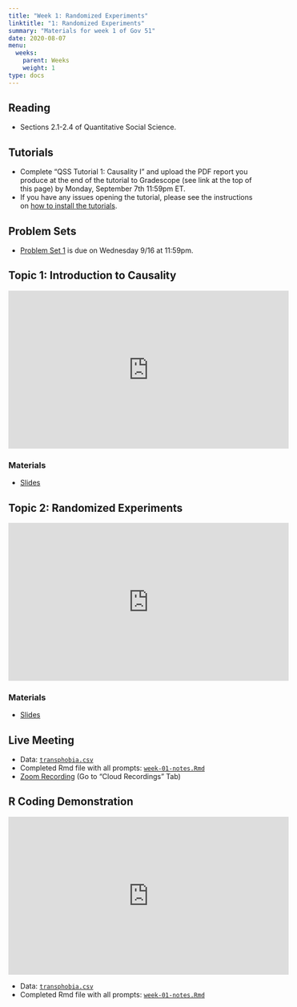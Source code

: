 ```yaml
---
title: "Week 1: Randomized Experiments"
linktitle: "1: Randomized Experiments"
summary: "Materials for week 1 of Gov 51"
date: 2020-08-07
menu:
  weeks:
    parent: Weeks
    weight: 1
type: docs
---
```


## Reading

- Sections 2.1-2.4 of Quantitative Social Science.

## Tutorials

- Complete "QSS Tutorial 1: Causality I" and upload the PDF report you produce at the end of the tutorial to Gradescope (see link at the top of this page) by Monday, September 7th 11:59pm ET. 
- If you have any issues opening the tutorial, please see the instructions on [how to install the tutorials](/assignments/tutorials/).

## Problem Sets

- [Problem Set 1](/assignments/ps1-trains/) is due on Wednesday 9/16 at 11:59pm. 


## Topic 1: Introduction to Causality

<iframe width="560" height="315" src="https://www.youtube-nocookie.com/embed/gyRZSzCtU_o" frameborder="0" allow="accelerometer; autoplay; encrypted-media; gyroscope; picture-in-picture" allowfullscreen></iframe>


### Materials

- [Slides](/slides/02-causality/01-potential-outcomes.pdf)

## Topic 2: Randomized Experiments

<iframe width="560" height="315" src="https://www.youtube.com/embed/cBYUuD2aVkA" frameborder="0" allow="accelerometer; autoplay; encrypted-media; gyroscope; picture-in-picture" allowfullscreen></iframe>

### Materials

- [Slides](/slides/02-causality/02-rand-exp.pdf)


## Live Meeting 

- Data: [`transphobia.csv`](/data/transphobia.csv)
- Completed Rmd file with all prompts: [`week-01-notes.Rmd`](/weeks/week-01-notes.Rmd)
- [Zoom Recording](https://canvas.harvard.edu/courses/74805/external_tools/53531) (Go to "Cloud Recordings" Tab)

## R Coding Demonstration

<iframe width="560" height="315" src="https://www.youtube-nocookie.com/embed/-e1iauR8d1s" frameborder="0" allow="accelerometer; autoplay; encrypted-media; gyroscope; picture-in-picture" allowfullscreen></iframe>

- Data: [`transphobia.csv`](/data/transphobia.csv)
- Completed Rmd file with all prompts: [`week-01-notes.Rmd`](/weeks/week-01-notes.Rmd)
